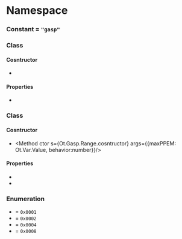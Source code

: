
# Namespace <Decl s={Ot.Gasp} />

### Constant <Decl s={Ot.Gasp.Tag} /> = `"gasp"`

### Class <Decl s={Ot.Gasp.Table}/>

#### Cosntructor 

* <Method ctor s={Ot.Gasp.Table.cosntructor} args={{ranges:optional(array(Ot.Gasp.Range))}} />

#### Properties

* <Member s={Ot.Gasp.Table.ranges} type={array(Ot.Gasp.Range)} />

### Class <Decl s={Ot.Gasp.Range} />

#### Cosntructor

* <Method ctor s={Ot.Gasp.Range.cosntructor} args={{maxPPEM: Ot.Var.Value, behavior:number}}/>

#### Properties

* <Member s={Ot.Gasp.Range.maxPPEM} type={Ot.Var.Value}/>
* <Member s={Ot.Gasp.Range.behavior} type={number}/>

### Enumeration <Decl s={Ot.Gasp.RangeBehavior} />

* <Item s={Ot.Gasp.RangeBehavior.GridFit} /> = <code>0x0001</code>
* <Item s={Ot.Gasp.RangeBehavior.DoGray} /> = <code>0x0002</code>
* <Item s={Ot.Gasp.RangeBehavior.SymmetricGridFit} /> = <code>0x0004</code>
* <Item s={Ot.Gasp.RangeBehavior.SymmetricSmoothing} /> = <code>0x0008</code>